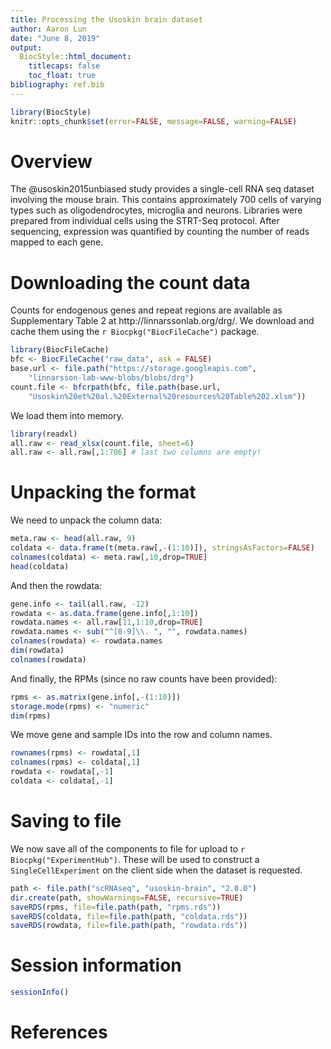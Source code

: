 ```yaml
---
title: Processing the Usoskin brain dataset
author: Aaron Lun
date: "June 8, 2019"
output:
  BiocStyle::html_document:
    titlecaps: false
    toc_float: true
bibliography: ref.bib
---
```


```r
library(BiocStyle)
knitr::opts_chunk$set(error=FALSE, message=FALSE, warning=FALSE)
```

# Overview

The @usoskin2015unbiased study provides a single-cell RNA seq dataset involving the mouse brain. 
This contains approximately 700 cells of varying types such as oligodendrocytes, microglia and neurons.
Libraries were prepared from individual cells using the STRT-Seq protocol.
After sequencing, expression was quantified by counting the number of reads mapped to each gene.

# Downloading the count data

Counts for endogenous genes and repeat regions are available as Supplementary Table 2 at http://linnarssonlab.org/drg/.
We download and cache them using the `r Biocpkg("BiocFileCache")` package.

```r
library(BiocFileCache)
bfc <- BiocFileCache("raw_data", ask = FALSE)
base.url <- file.path("https://storage.googleapis.com",
    "linnarsson-lab-www-blobs/blobs/drg")
count.file <- bfcrpath(bfc, file.path(base.url,
    "Usoskin%20et%20al.%20External%20resources%20Table%202.xlsm"))
```

We load them into memory.

```r
library(readxl)
all.raw <- read_xlsx(count.file, sheet=6)
all.raw <- all.raw[,1:706] # last two columns are empty!
```

# Unpacking the format

We need to unpack the column data:

```r
meta.raw <- head(all.raw, 9)
coldata <- data.frame(t(meta.raw[,-(1:10)]), stringsAsFactors=FALSE)
colnames(coldata) <- meta.raw[,10,drop=TRUE]
head(coldata)
```

And then the rowdata:

```r
gene.info <- tail(all.raw, -12)
rowdata <- as.data.frame(gene.info[,1:10])
rowdata.names <- all.raw[11,1:10,drop=TRUE]
rowdata.names <- sub("^[0-9]\\. ", "", rowdata.names)
colnames(rowdata) <- rowdata.names
dim(rowdata)
colnames(rowdata)
```

And finally, the RPMs (since no raw counts have been provided):

```r
rpms <- as.matrix(gene.info[,-(1:10)])
storage.mode(rpms) <- "numeric"
dim(rpms)
```

We move gene and sample IDs into the row and column names.

```r
rownames(rpms) <- rowdata[,1]
colnames(rpms) <- coldata[,1]
rowdata <- rowdata[,-1]
coldata <- coldata[,-1]
```

# Saving to file 

We now save all of the components to file for upload to `r Biocpkg("ExperimentHub")`.
These will be used to construct a `SingleCellExperiment` on the client side when the dataset is requested.

```r
path <- file.path("scRNAseq", "usoskin-brain", "2.0.0")
dir.create(path, showWarnings=FALSE, recursive=TRUE)
saveRDS(rpms, file=file.path(path, "rpms.rds"))
saveRDS(coldata, file=file.path(path, "coldata.rds"))
saveRDS(rowdata, file=file.path(path, "rowdata.rds"))
```

# Session information

```r
sessionInfo()
```

# References
